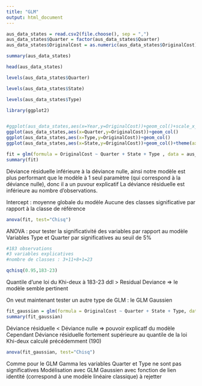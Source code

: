 ```yaml
---
title: "GLM"
output: html_document
---
```


```r
aus_data_states = read.csv2(file.choose(), sep = ",")
aus_data_states$Quarter = factor(aus_data_states$Quarter)
aus_data_states$OriginalCost = as.numeric(aus_data_states$OriginalCost)
```

```r
summary(aus_data_states)
```

```r
head(aus_data_states)
```

```r
levels(aus_data_states$Quarter)
```


```r
levels(aus_data_states$State)
```


```r
levels(aus_data_states$Type)
```

```r
library(ggplot2)


#ggplot(aus_data_states,aes(x=Year,y=OriginalCost))+geom_col()+scale_x_discrete(breaks = seq(1967,2010,by=3))
ggplot(aus_data_states,aes(x=Quarter,y=OriginalCost))+geom_col()
ggplot(aus_data_states,aes(x=Type,y=OriginalCost))+geom_col()
ggplot(aus_data_states,aes(x=State,y=OriginalCost))+geom_col()+theme(axis.text.x=element_text(angle=90))
```


```r
fit = glm(formula = OriginalCost ~ Quarter + State + Type , data = aus_data_states, family = Gamma())
summary(fit)
```

Déviance résiduelle inférieure à la déviance nulle, ainsi notre modèle est plus performant que le modèle à 1 seul paramètre (qui correspond à la déviance nulle), donc il a un puvour explicatif
La déviance résiduelle est inférieure au nombre d'observations.

Intercept : moyenne globale du modèle
Aucune des classes significative par rapport à la classe de référence

```r
anova(fit, test="Chisq")
```
ANOVA : pour tester la significativité des variables par rapport au modèle
Variables Type et Quarter par significatives au seuil de 5%

```r
#183 observations
#3 variables explicatives
#nombre de classes : 3+11+8+1=23

qchisq(0.95,183-23)
```
Quantile d'une loi du Khi-deux à 183-23 ddl > Residual Deviance => le modèle semble pertinent

On veut maintenant tester un autre type de GLM : le GLM Gaussien

```r
fit_gaussian = glm(formula = OriginalCost ~ Quarter + State + Type, data = aus_data_states, family = gaussian())
summary(fit_gaussian)
```

Déviance résiduelle < Déviance nulle => pouvoir explicatf du modèle
Cependant Déviance résiduelle fortement supérieure au quantile de la loi Khi-deux calculé précédemment (190)

```r
anova(fit_gaussian, test="Chisq")
```

Comme pour le GLM Gamma les variables Quarter et Type ne sont pas significatives
Modélisation avec GLM Gaussien avec fonction de lien identité (correspond à une modèle linéaire classique) à rejetter